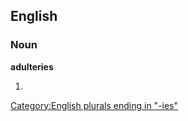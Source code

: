 ==English==

===Noun===
'''adulteries'''

# {{plural of|[[adultery]]}}

[[Category:English plurals ending in "-ies"]]